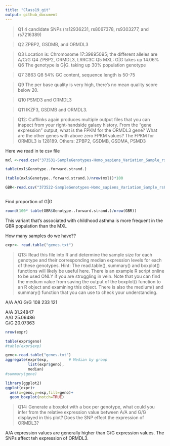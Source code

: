 ```yaml
---
title: "Class19_git"
output: github_document
---
```


>Q1
4 candidate SNPs (rs12936231, rs8067378, rs9303277, and rs7216389)

>Q2
ZPBP2, GSDMB, and ORMDL3

>Q3
Location is: Chromosome 17:39895095; the different alleles are A/C/G
>Q4
ZPBP2, ORMDL3, LRRC3C
>Q5
MXL: G|G takes up 14.06%
>Q6
The genotype is G|G. taking up 30% population genotype

>Q7
3863
>Q8
54% GC content, sequence length is 50-75

>Q9
The per base quality is very high, there's no mean quality score below 20.


>Q10
PSMD3 and ORMDL3

>Q11
IKZF3, GSDMB and ORMDL3.

>Q12: Cufflinks again produces multiple output files that you can inspect from your right-handside
galaxy history. From the “gene expression” output, what is the FPKM for the ORMDL3
gene? What are the other genes with above zero FPKM values?
The FPKM for ORMDL3 is 128189. Others: ZPBP2, GSDMB, GSDMA, PSMD3

Here we read in te csv file
```r
mxl <-read.csv("373531-SampleGenotypes-Homo_sapiens_Variation_Sample_rs8067378.csv")

```

```r
table(mxl$Genotype..forward.strand.)
```

```r
(table(mxl$Genotype..forward.strand.)/nrow(mxl))*100
```

```r
GBR<-read.csv("373522-SampleGenotypes-Homo_sapiens_Variation_Sample_rs8067378.csv")

```


```r

```

Find proportion of G|G 


```r
round(100* table(GBR$Genotype..forward.strand.)/nrow(GBR))
```
This variant that's associated with childhood asthma is more frequent in the GBR population than the MXL 



How many samples do we have??
```r
expr<- read.table("genes.txt")
```

>Q13: Read this file into R and determine the sample size for each genotype and their
corresponding median expression levels for each of these genotypes. Hint: The read.table(),
summary() and boxplot() functions will likely be useful here. There is an example R script
online to be used ONLY if you are struggling in vein. Note that you can find the medium value
from saving the output of the boxplot() function to an R object and examining this object.
There is also the medium() and summary() function that you can use to check your
understanding.

A/A A/G G/G 
108 233 121 

A/A	31.24847			
A/G	25.06486			
G/G	20.07363	




```r
nrow(expr)
```
```r
table(expr$geno)
#table(expr$exp)

gene<-read.table("genes.txt")
aggregate(expr$exp,         # Median by group
          list(expr$geno),
          median)
#summary(gene)
```


```r
library(ggplot2)
ggplot(expr)+
  aes(x=geno,y=exp,fill=geno)+
  geom_boxplot(notch=TRUE)
```

>Q14: Generate a boxplot with a box per genotype, what could you infer from the relative
expression value between A/A and G/G displayed in this plot? Does the SNP effect the
expression of ORMDL3? 


A/A expression values are generally higher than G/G expression values. The SNPs affect teh expression of ORMDL3. 